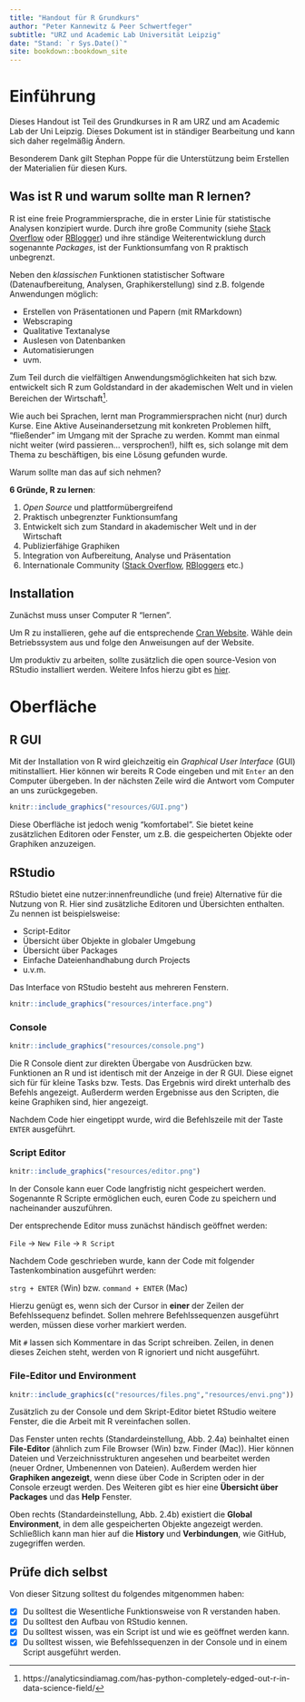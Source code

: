```yaml
--- 
title: "Handout für R Grundkurs"
author: "Peter Kannewitz & Peer Schwertfeger"
subtitle: "URZ und Academic Lab Universität Leipzig"
date: "Stand: `r Sys.Date()`"
site: bookdown::bookdown_site
---
```


# Einführung

Dieses Handout ist Teil des Grundkurses in R am URZ und am Academic Lab der Uni Leipzig. Dieses Dokument ist in ständiger Bearbeitung und kann sich daher regelmäßig Ändern. 

Besonderem Dank gilt Stephan Poppe für die Unterstützung beim Erstellen der Materialien für diesen Kurs.

## Was ist R und warum sollte man R lernen?

R ist eine freie Programmiersprache, die in erster Linie für statistische Analysen konzipiert wurde. Durch ihre große Community (siehe [Stack Overflow](https://stackoverflow.com/questions) oder [RBlogger](https://www.r-bloggers.com)) und ihre ständige Weiterentwicklung durch sogenannte *Packages*, ist der Funktionsumfang von R praktisch unbegrenzt.

Neben den *klassischen* Funktionen statistischer Software (Datenaufbereitung, Analysen, Graphikerstellung) sind z.B. folgende Anwendungen möglich:

- Erstellen von Präsentationen und Papern (mit RMarkdown)
- Webscraping
- Qualitative Textanalyse
- Auslesen von Datenbanken
- Automatisierungen
- uvm.

Zum Teil durch die vielfältigen Anwendungsmöglichkeiten hat sich bzw. entwickelt sich
R zum Goldstandard in der akademischen Welt und in vielen Bereichen der Wirtschaft[^1].

[^1]: https://analyticsindiamag.com/has-python-completely-edged-out-r-in-data-science-field/

Wie auch bei Sprachen, lernt man Programmiersprachen nicht (nur) durch Kurse. Eine Aktive Auseinandersetzung mit konkreten Problemen hilft, "fließender" im Umgang mit der Sprache zu werden. Kommt man einmal nicht weiter (wird passieren... versprochen!), hilft es, sich solange mit dem Thema zu beschäftigen, bis eine Lösung gefunden wurde. 

Warum sollte man das auf sich nehmen?

**6 Gründe, R zu lernen**:

1. *Open Source* und plattformübergreifend
2. Praktisch unbegrenzter Funktionsumfang
3. Entwickelt sich zum Standard in akademischer Welt und in der Wirtschaft
4. Publizierfähige Graphiken
5. Integration von Aufbereitung, Analyse und Präsentation
6. Internationale Community ([Stack Overflow](https://stackoverflow.com/questions/tagged/r), [RBloggers](https://www.r-bloggers.com) etc.)

## Installation 

Zunächst muss unser Computer R "lernen".

Um R zu installieren, gehe auf die entsprechende [Cran Website](https://cran.r-project.org). Wähle dein Betriebssystem aus und folge 
den Anweisungen auf der Website.

Um produktiv zu arbeiten, sollte zusätzlich die open source-Vesion von RStudio 
installiert werden. Weitere Infos hierzu gibt es [hier](https://www.rstudio.com).

# Oberfläche

## R GUI

Mit der Installation von R wird gleichzeitig ein *Graphical User Interface* (GUI)
mitinstalliert. Hier können wir bereits R Code eingeben und mit `Enter` an den 
Computer übergeben. In der nächsten Zeile wird die Antwort vom Computer an uns
zurückgegeben.

```r
knitr::include_graphics("resources/GUI.png")
```

Diese Oberfläche ist jedoch wenig "komfortabel". Sie bietet keine zusätzlichen Editoren oder Fenster, um z.B. die gespeicherten Objekte oder Graphiken anzuzeigen.

## RStudio

RStudio bietet eine nutzer:innenfreundliche (und freie) Alternative für die Nutzung von R. Hier sind zusätzliche Editoren und Übersichten enthalten. Zu nennen ist beispielsweise:

- Script-Editor
- Übersicht über Objekte in globaler Umgebung 
- Übersicht über Packages
- Einfache Dateienhandhabung durch Projects 
- u.v.m. 

Das Interface von RStudio besteht aus mehreren Fenstern.

```r
knitr::include_graphics("resources/interface.png")
```

### Console

```r
knitr::include_graphics("resources/console.png")
```

Die R Console dient zur direkten Übergabe von Ausdrücken bzw. Funktionen an R 
und ist identisch mit der Anzeige in der R GUI. Diese eignet sich für für 
kleine Tasks bzw. Tests. Das Ergebnis wird direkt unterhalb des Befehls angezeigt.
Außerderm werden Ergebnisse aus den Scripten, die keine Graphiken sind, 
hier angezeigt.

Nachdem Code hier eingetippt wurde, wird die Befehlszeile mit der Taste
`ENTER` ausgeführt.


### Script Editor

```r
knitr::include_graphics("resources/editor.png")
```

In der Console kann euer Code langfristig nicht gespeichert werden. Sogenannte R
Scripte ermöglichen euch, euren Code zu speichern und nacheinander auszuführen.

Der entsprechende Editor muss zunächst händisch geöffnet werden:

`File` $\rightarrow$ `New File` $\rightarrow$ `R Script`

Nachdem Code geschrieben wurde, kann der Code mit folgender Tastenkombination 
ausgeführt werden:

`strg + ENTER` (Win) bzw. `command + ENTER` (Mac)

Hierzu genügt es, wenn sich der Cursor in **einer** der Zeilen der Befehlssequenz
befindet. Sollen mehrere Befehlssequenzen ausgeführt werden, müssen diese vorher
markiert werden.

Mit `#` lassen sich Kommentare in das Script schreiben. Zeilen, in denen dieses 
Zeichen steht, werden von R ignoriert und nicht ausgeführt.

### File-Editor und Environment

```r
knitr::include_graphics(c("resources/files.png","resources/envi.png"))
```

Zusätzlich zu der Console und dem Skript-Editor bietet RStudio weitere Fenster,
die die Arbeit mit R vereinfachen sollen.

Das Fenster unten rechts (Standardeinstellung, Abb. 2.4a) beinhaltet einen **File-Editor** 
(ähnlich zum File Browser (Win) bzw. Finder (Mac)). Hier können Dateien und 
Verzeichnisstrukturen angesehen und bearbeitet werden (neuer Ordner, Umbenennen
von Dateien). Außerdem werden hier **Graphiken angezeigt**, wenn diese über Code in
Scripten oder in der Console erzeugt werden. Des Weiteren gibt es hier eine 
**Übersicht über Packages** und das **Help** Fenster.

Oben rechts (Standardeinstellung, Abb. 2.4b) existiert die **Global Environment**, in dem 
alle gespeicherten Objekte angezeigt werden. Schließlich kann man hier auf die 
**History** und **Verbindungen**, wie GitHub, zugegriffen werden.

## Prüfe dich selbst

Von dieser Sitzung solltest du folgendes mitgenommen haben: 

- [x] Du solltest die Wesentliche Funktionsweise von R verstanden haben.
- [x] Du solltest den Aufbau von RStudio kennen.
- [x] Du solltest wissen, was ein Script ist und wie es geöffnet werden kann.
- [x] Du solltest wissen, wie Befehlssequenzen in der Console und in einem Script ausgeführt werden.

